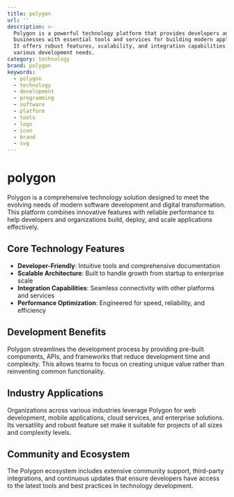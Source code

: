 ```yaml
---
title: polygon
url: ''
description: >-
  Polygon is a powerful technology platform that provides developers and
  businesses with essential tools and services for building modern applications.
  It offers robust features, scalability, and integration capabilities for
  various development needs.
category: technology
brand: polygon
keywords:
  - polygon
  - technology
  - development
  - programming
  - software
  - platform
  - tools
  - logo
  - icon
  - brand
  - svg
---
```


# polygon

Polygon is a comprehensive technology solution designed to meet the evolving needs of modern software development and digital transformation. This platform combines innovative features with reliable performance to help developers and organizations build, deploy, and scale applications effectively.

## Core Technology Features

- **Developer-Friendly**: Intuitive tools and comprehensive documentation
- **Scalable Architecture**: Built to handle growth from startup to enterprise scale
- **Integration Capabilities**: Seamless connectivity with other platforms and services
- **Performance Optimization**: Engineered for speed, reliability, and efficiency

## Development Benefits

Polygon streamlines the development process by providing pre-built components, APIs, and frameworks that reduce development time and complexity. This allows teams to focus on creating unique value rather than reinventing common functionality.

## Industry Applications

Organizations across various industries leverage Polygon for web development, mobile applications, cloud services, and enterprise solutions. Its versatility and robust feature set make it suitable for projects of all sizes and complexity levels.

## Community and Ecosystem

The Polygon ecosystem includes extensive community support, third-party integrations, and continuous updates that ensure developers have access to the latest tools and best practices in technology development.
